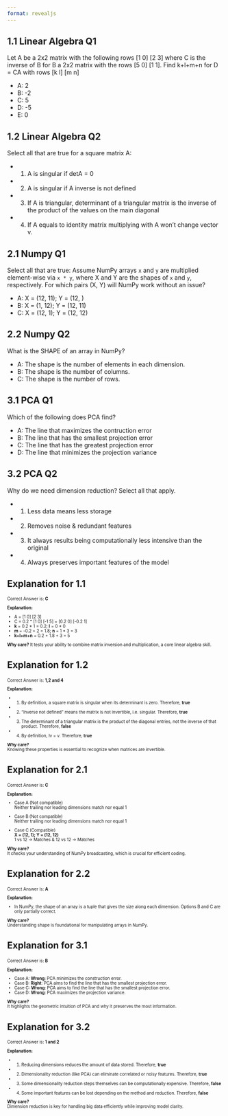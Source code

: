 ```yaml
---
format: revealjs
---
```


## 1.1 Linear Algebra Q1

Let A be a 2x2 matrix with the following rows [1 0] [2 3] where C is the inverse of B for B a 2x2 matrix with the rows [5 0] [1 1]. Find k+l+m+n for D = CA with rows [k l] [m n]

- A: 2
- B: -2
- C: 5
- D: -5
- E: 0

## 1.2 Linear Algebra Q2

Select all that are true for a square matrix A:

- 1. A is singular if detA = 0
- 2. A is singular if A inverse is not defined
- 3. If A is triangular, determinant of a triangular matrix is the inverse of the product of the values on the main diagonal
- 4. If A equals to identity matrix multiplying with A won't change vector v.  

## 2.1 Numpy Q1

Select all that are true:
Assume NumPy arrays `x` and `y` are multiplied element-wise via `x * y`,
where X and Y are the shapes of `x` and `y`, respectively.
For which pairs (X, Y) will NumPy work without an issue?

- A: X = (12, 11); Y = (12, )
- B: X = (1, 12); Y = (12, 11)
- C: X = (12, 1); Y = (12, 12)

## 2.2 Numpy Q2

What is the SHAPE of an array in NumPy?

- A: The shape is the number of elements in each dimension.
- B: The shape is the number of columns.
- C: The shape is the number of rows.

## 3.1 PCA Q1

Which of the following does PCA find?

- A: The line that maximizes the contruction error
- B: The line that has the smallest projection error
- C: The line that has the greatest projection error
- D: The line that minimizes the projection variance

## 3.2 PCA Q2

Why do we need dimension reduction? Select all that apply.

- 1. Less data means less storage
- 2. Removes noise & redundant features
- 3. It always results being computationally less intensive than the original
- 4. Always preserves important features of the model

## Explanation for 1.1
<div style="font-size:70%">
Correct Answer is: **C**

**Explanation:**

- A = [1 0] [2 3] 
- C = 0.2 * [1  0] [-1  5] = [0.2  0] [-0.2  1]
- **k** = 0.2 * 1 = 0.2;  **l** = 0 * 0
- **m** = -0.2 + 2 = 1.8; **n** = 1 * 3 = 3
- **k+l+m+n** = 0.2 + 1.8 + 3 = 5

**Why care?**  It tests your ability to combine matrix inversion and multiplication, a core linear algebra skill.
</div>

## Explanation for 1.2
<div style="font-size:70%">
Correct Answer is: **1,2 and 4**

**Explanation:**

- 1. By definition, a square matrix is singular when its determinant is zero. Therefore, **true**
- 2. "Inverse not defined" means the matrix is not invertible, i.e. singular. Therefore, **true**
- 3. The determinant of a triangular matrix is the product of the diagonal entries, not the inverse of that product. Therefore, **false**
- 4. By definition, Iv = v. Therefore, **true**

**Why care?**  
Knowing these properties is essential to recognize when matrices are invertible.
</div>

## Explanation for 2.1
<div style="font-size:70%">
Correct Answer is: **C**

**Explanation:**

- Case A (Not compatible)  
  Neither trailing nor leading dimensions match nor equal 1  

- Case B (Not compatible)  
  Neither trailing nor leading dimensions match nor equal 1  

- Case C (Compatible)  
  **X = (12, 1); Y = (12, 12)**  
  1 vs 12 → Matches & 12 vs 12 → Matches  

**Why care?**  
It checks your understanding of NumPy broadcasting, which is crucial for efficient coding.
</div>

## Explanation for 2.2
<div style="font-size:70%">
Correct Answer is: **A**

**Explanation:**

- In NumPy, the shape of an array is a tuple that gives the size along each dimension. Options B and C are only partially correct.

**Why care?**  
Understanding shape is foundational for manipulating arrays in NumPy.
</div>

## Explanation for 3.1
<div style="font-size:70%">
Correct Answer is: **B**

**Explanation:**

- Case A: **Wrong**: PCA minimizes the construction error.  
- Case B: **Right**: PCA aims to find the line that has the smallest projection error.  
- Case C: **Wrong**: PCA aims to find the line that has the smallest projection error.  
- Case D: **Wrong**: PCA maximizes the projection variance.  

**Why care?**  
It highlights the geometric intuition of PCA and why it preserves the most information.
</div>

## Explanation for 3.2
<div style="font-size:70%">
Correct Answer is: **1 and 2**

**Explanation:**

- 1. Reducing dimensions reduces the amount of data stored. Therefore, **true**  
- 2. Dimensionality reduction (like PCA) can eliminate correlated or noisy features. Therefore, **true**  
- 3. Some dimensionality reduction steps themselves can be computationally expensive. Therefore, **false**  
- 4. Some important features can be lost depending on the method and reduction. Therefore, **false**  

**Why care?**  
Dimension reduction is key for handling big data efficiently while improving model clarity.
</div>